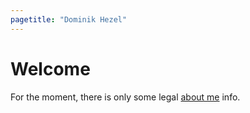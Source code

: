 ```yaml
---
pagetitle: "Dominik Hezel"
---
```


# Welcome

For the moment, there is only some legal [about me](about.qmd) info.